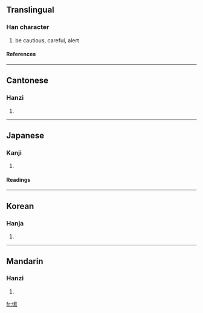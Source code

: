 ==Translingual==
===Han character===
{{Han char|rn=61|rad=心|as=08|sn=11|four=9602<sub>7</sub>|canj=心日心竹 (PAPH)}}
# be cautious, careful, alert
====References====
{{Han ref|kx=0390.480|dkj=10803|dj=0725.130|hdz=42315.080|uh=60D5|ud=24789|bh=B1A7|bd=45479}}
----
==Cantonese==
===Hanzi===
{{yue-hanzi|jyut=|y=tik1}}
# {{defn|Cantonese}}
----
==Japanese==
===Kanji===
{{ja-kanji|grade=|rs=心08}}
# {{defn|Japanese}} 
====Readings====
{{ja-readings|on=[[てき]] (teki), [[ちゃく]] (chaku)|kun=[[つつしむ]] (tsutsushimu)}}
----
==Korean==
===Hanja===
{{ko-hanja|hangeul=척|eumhun=|rv=cheok|mr=ch'ŏk|y=chek}}
# {{defn|Korean}}
----
==Mandarin==
===Hanzi===
{{cmn-hanzi|pin=[[chǎng]] (chang3), [[tì]] (ti4)|wg=ch'ang<sup>3</sup>, t'i<sup>4</sup>}}
# {{defn|Mandarin}}

[[fr:惕]]